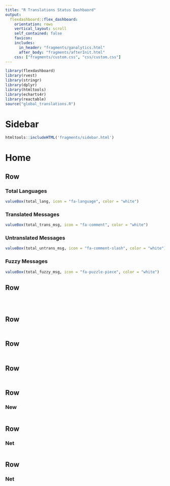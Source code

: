 ```yaml
---
title: "R Translations Status Dashbaord"
output: 
  flexdashboard::flex_dashboard:
    orientation: rows
    vertical_layout: scroll
    self_contained: false
    favicon:
    includes:
      in_header: "fragments/ganalytics.html"
      after_body: "fragments/afterInit.html"
    css: ["fragments/custom.css", "css/custom.css"]
---
```


```r
library(flexdashboard)
library(rvest)
library(stringr)
library(dplyr)
library(htmltools)
library(echarts4r)
library(reactable)
source("global_translations.R")
```

Sidebar {.sidebar data-width=200}
=====================================

```r
htmltools::includeHTML('fragments/sidebar.html')
```

Home
=====================================


Row
-------------------------------------

### Total Languages

```r
valueBox(total_lang, icon = "fa-language", color = "white")
```

### Translated Messages

```r
valueBox(total_trans_msg, icon = "fa-comment", color = "white")
```

### Untranslated Messages

```r
valueBox(total_untrans_msg, icon = "fa-comment-slash", color = "white")
```

### Fuzzy Messages

```r
valueBox(total_fuzzy_msg, icon = "fa-puzzle-piece", color = "white")
```


Row {data-height=450}
-----------------------------------------------------------------------

### 

```r

```

### 

```r

```


Row {data-height=400}
-----------------------------------------------------------------------

### 

```r

```

Row {data-height=400}
-----------------------------------------------------------------------

### 

```r

```



Row {data-height=400}
-----------------------------------------------------------------------

###

```r

```

Row {data-height=400}
-----------------------------------------------------------------------

### New 

```r

```

Row {data-height=400}
-----------------------------------------------------------------------

### Net 

```r

```


Row {data-height=400}
-----------------------------------------------------------------------

### Net 

```r

```



```js
```